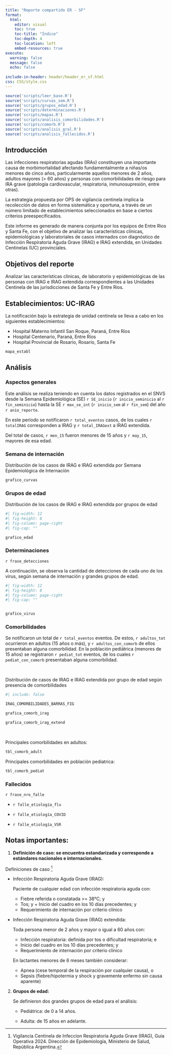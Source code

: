 ```yaml
---
title: "Reporte compartido ER - SF"
format: 
  html:
    editor: visual
    toc: true
    toc-title: "Índice"
    toc-depth: 4
    toc-location: left
    embed-resources: true
execute: 
  warning: false
  message: false
  echo: false
  
include-in-header: header/header_er_sf.html
css: CSS/style.css  
---
```


```r
source('scripts/leer_base.R')
source('scripts/curvas_sem.R')
source('scripts/grupos_edad.R')
source('scripts/determinaciones.R')
source('scripts/mapas.R')
source('scripts/analisis_comorbilidades.R')
source('scripts/comorb.R')
source('scripts/analisis_gral.R')
source('scripts/analisis_fallecidos.R')

```

## Introducción

Las infecciones respiratorias agudas (IRAs) constituyen una importante causa de morbimortalidad afectando fundamentalmente a niñas/os menores de cinco años, particularmente aquellos menores de 2 años, adultos mayores (\> 60 años) y personas con comorbilidades de riesgo para IRA grave (patología cardiovascular, respiratoria, inmunosupresión, entre otras).

La estrategia propuesta por OPS de vigilancia centinela implica la recolección de datos en forma sistemática y oportuna, a través de un número limitado de establecimientos seleccionados en base a ciertos criterios preespecificados.

Este informe es generado de manera conjunta por los equipos de Entre Rios y Santa Fe, con el objetivo de analizar las características clínicas, epidemiológicas y laboratoriales de casos internados con diagnóstico de Infección Respiratoria Aguda Grave (IRAG) e IRAG extendida, en Unidades Centinelas (UC) provinciales.

## Objetivos del reporte

Analizar las características clínicas, de laboratorio y epidemiológicas de las personas con IRAG e IRAG extendida correspondientes a las Unidades Centinela de las jurisdicciones de Santa Fe y Entre Ríos.

## Establecimientos: UC-IRAG

La notificación bajo la estrategia de unidad centinela se lleva a cabo en los siguientes establecimientos:

-   Hospital Materno Infantil San Roque, Paraná, Entre Ríos
-   Hospital Centenario, Paraná, Entre Ríos
-   Hospital Provincial de Rosario, Rosario, Santa Fe

```r

mapa_establ

```

## Análisis

### Aspectos generales

Este análisis se realiza teniendo en cuenta los datos registrados en el SNVS desde la Semana Epidemiológica (SE) `r SE_inicio` (`r inicio_seminicio` al `r fin_seminicio`) hasta la SE `r max_se_int` (`r inicio_sem` al `r fin_sem`) del año `r anio_reporte`.

En este período se notificaron `r total_eventos` casos, de los cuales `r totalIRAG` corresponden a IRAG y `r total_IRAGext` a IRAG extendida.

Del total de casos, `r men_15` fueron menores de 15 años y `r may_15`, mayores de esa edad.

### Semana de internación

Distribución de los casos de IRAG e IRAG extendida por Semana Epidemiológica de Internación

```r

grafico_curvas

```

### Grupos de edad

Distribución de los casos de IRAG e IRAG extendida por grupos de edad

```r
#| fig-width: 12
#| fig-height: 8
#| fig-column: page-right
#| fig-cap: ""

grafico_edad

```

### Determinaciones

`r frase_detecciones`

A continuación, se observa la cantidad de detecciones de cada uno de los virus, según semana de internación y grandes grupos de edad.

```r
#| fig-width: 12
#| fig-height: 8
#| fig-column: page-right
#| fig-cap: ""


grafico_virus

```

### Comorbilidades

Se notificaron un total de `r total_eventos` eventos. De estos, `r adultos_tot` ocurrieron en adultos (15 años o más), y `r adultos_con_comorb` de ellos presentaban alguna comorbilidad. En la población pediátrica (menores de 15 años) se registraron `r pediat_tot` eventos, de los cuales `r pediat_con_comorb` presentaban alguna comorbilidad.

<br>

Distribución de casos de IRAG e IRAG extendida por grupo de edad según presencia de comorbilidades

```r
#| include: false

IRAG_COMORBILIDADES_BARRAS_FIG

```

```r
grafica_comorb_irag
```

```r
grafica_comorb_irag_extend

```

<br>

Principales comorbilidades en adultos:

```r

tbl_comorb_adult

```

Principales comorbilidades en población pediatrica:

```r

tbl_comorb_pediat

```

### Fallecidos

`r frase_nro_falle`

-   `r falle_etiología_flu`

-   `r falle_etiología_COVID`

-   `r falle_etiología_VSR`

## Notas importantes:

1.  **Definición de caso: se encuentra estandarizada y corresponde a estándares nacionales e internacionales.**

Definiciones de caso [^1]

[^1]: Vigilancia Centinela de Infeccion Respiratoria Aguda Grave (IRAG), Guia Operativa 2024. Dirección de Epidemiología, Ministerio de Salud, República Argentina.

-   Infección Respiratoria Aguda Grave (IRAG):

    Paciente de cualquier edad con infección respiratoria aguda con:

    -   Fiebre referida o constatada \>= 38°C; y
    -   Tos; y + Inicio del cuadro en los 10 días precedentes; y
    -   Requerimiento de internación por criterio clínico

-   Infección Respiratoria Aguda Grave (IRAG) extendida:

    Toda persona menor de 2 años y mayor o igual a 60 años con:

    -   Infección respiratoria: definida por tos o dificultad respiratoria; e
    -   Inicio del cuadro en los 10 días precedentes; y
    -   Requerimiento de internación por criterio clínico

    En lactantes menores de 6 meses también considerar:

    -   Apnea (cese temporal de la respiración por cualquier causa), o
    -   Sepsis (fiebre/hipotermia y shock y gravemente enfermo sin causa aparente)

2.  **Grupos de edad:**

    Se definieron dos grandes grupos de edad para el análisis:

    -   Pediátrica: de 0 a 14 años.

    -   Adulta: de 15 años en adelante.
